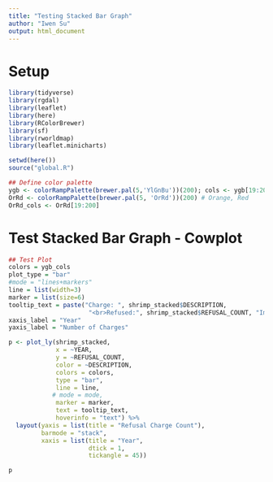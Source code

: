 ```yaml
---
title: "Testing Stacked Bar Graph"
author: "Iwen Su"
output: html_document
---
```


# Setup
```r

library(tidyverse)
library(rgdal)
library(leaflet)
library(here)
library(RColorBrewer)
library(sf)
library(rworldmap)
library(leaflet.minicharts)

setwd(here())
source("global.R")

## Define color palette
ygb <- colorRampPalette(brewer.pal(5,'YlGnBu'))(200); cols <- ygb[19:200]
OrRd <- colorRampPalette(brewer.pal(5, 'OrRd'))(200) # Orange, Red
OrRd_cols <- OrRd[19:200]

```

# Test Stacked Bar Graph - Cowplot

```r
## Test Plot
colors = ygb_cols
plot_type = "bar"
#mode = "lines+markers"
line = list(width=3)
marker = list(size=6)
tooltip_text = paste("Charge: ", shrimp_stacked$DESCRIPTION,
                      "<br>Refused:", shrimp_stacked$REFUSAL_COUNT, "Imports", sep=" ")
xaxis_label = "Year"
yaxis_label = "Number of Charges"

p <- plot_ly(shrimp_stacked,
             x = ~YEAR,
             y = ~REFUSAL_COUNT,
             color = ~DESCRIPTION,
             colors = colors,
             type = "bar",
             line = line,
            # mode = mode,
             marker = marker,
             text = tooltip_text,
             hoverinfo = "text") %>%
  layout(yaxis = list(title = "Refusal Charge Count"),
         barmode = "stack",
         xaxis = list(title = "Year",
                      dtick = 1,
                      tickangle = 45))

p


```
